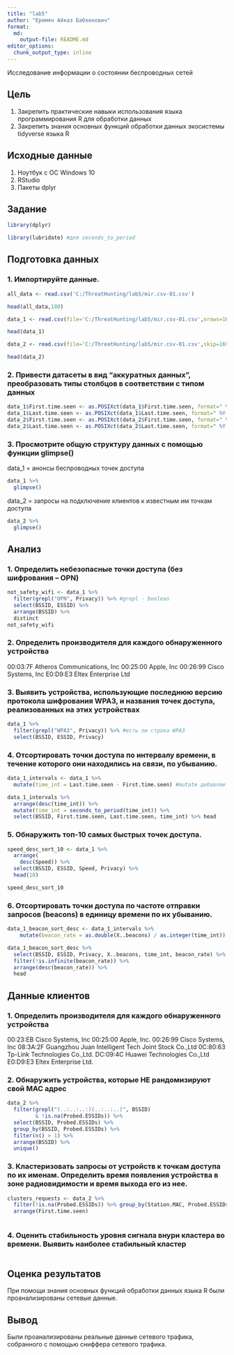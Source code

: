 ```yaml
---
title: "lab5"
author: "Еремян Айказ Бабкенович"
format:   
  md:
    output-file: README.md
editor_options: 
  chunk_output_type: inline
---
```


Исследование информации о состоянии беспроводных сетей

## Цель

1.  Закрепить практические навыки использования языка программирования R для обработки данных
2.  Закрепить знания основных функций обработки данных экосистемы tidyverse языка R


## Исходные данные

1.  Ноутбук с ОС Windows 10
2.  RStudio
3.  Пакеты dplyr

## Задание

```r
library(dplyr)
```
```r
library(lubridate) #для seconds_to_period
```


## Подготовка данных

### 1. Импортируйте данные.
```r
all_data <- read.csv('C:/ThreatHunting/lab5/mir.csv-01.csv')
```
```r
head(all_data,180)
```

```r
data_1 <- read.csv(file='C:/ThreatHunting/lab5/mir.csv-01.csv',nrows=167)
```
```r
head(data_1)
```

```r
data_2 <- read.csv(file='C:/ThreatHunting/lab5/mir.csv-01.csv',skip=169)
```
```r
head(data_2)
```

### 2. Привести датасеты в вид “аккуратных данных”, преобразовать типы столбцов в соответствии с типом данных
```r
data_1$First.time.seen <- as.POSIXct(data_1$First.time.seen, format=" %Y-%m-%d %H:%M:%S", tz=" UTC ") 
data_1$Last.time.seen <- as.POSIXct(data_1$Last.time.seen, format=" %Y-%m-%d %H:%M:%S", tz=" UTC ") 
data_2$First.time.seen <- as.POSIXct(data_2$First.time.seen, format=" %Y-%m-%d %H:%M:%S", tz=" UTC ") 
data_2$Last.time.seen <- as.POSIXct(data_2$Last.time.seen, format=" %Y-%m-%d %H:%M:%S", tz=" UTC ") 
```

### 3. Просмотрите общую структуру данных с помощью функции glimpse()
data_1 = анонсы беспроводных точек доступа
```r
data_1 %>%
  glimpse()
```
data_2 = запросы на подключение клиентов к известным им точкам доступа
```r
data_2 %>%
  glimpse()
```

## Анализ

### 1. Определить небезопасные точки доступа (без шифрования – OPN)
```r
not_safety_wifi <- data_1 %>% 
  filter(grepl("OPN", Privacy)) %>% #grepl - boolean
  select(BSSID, ESSID) %>%
  arrange(BSSID) %>%
  distinct
not_safety_wifi
```

### 2. Определить производителя для каждого обнаруженного устройства

00:03:7F Atheros Communications, Inc
00:25:00 Apple, Inc
00:26:99 Cisco Systems, Inc
E0:D9:E3 Eltex Enterprise Ltd

### 3. Выявить устройства, использующие последнюю версию протокола шифрования WPA3, и названия точек доступа, реализованных на этих устройствах
```r
data_1 %>%
  filter(grepl("WPA3", Privacy)) %>% #есть ли строка WPA3
  select(BSSID, ESSID, Privacy)
```

### 4. Отсортировать точки доступа по интервалу времени, в течение которого они находились на связи, по убыванию.
```r
data_1_intervals <- data_1 %>% 
  mutate(time_int = Last.time.seen - First.time.seen) #mutate добавляет новые переменные во фрейм данных, сохраняя существующие переменные 
```
```r
data_1_intervals %>%
  arrange(desc(time_int)) %>%
  mutate(time_int = seconds_to_period(time_int)) %>%
  select(BSSID, First.time.seen, Last.time.seen, time_int) %>% head
```

### 5. Обнаружить топ-10 самых быстрых точек доступа.
```r
speed_desc_sort_10 <- data_1 %>%
  arrange(
    desc(Speed)) %>%
  select(BSSID, ESSID, Speed, Privacy) %>%
  head(10)
```
```r
speed_desc_sort_10
```


### 6. Отсортировать точки доступа по частоте отправки запросов (beacons) в единицу времени по их убыванию.
```r
data_1_beacon_sort_desc <- data_1_intervals %>% 
    mutate(beacon_rate = as.double(X..beacons) / as.integer(time_int)) #as.double преобразует данные в числовые значения 
```


```r
data_1_beacon_sort_desc %>%
  select(BSSID, ESSID, Privacy, X..beacons, time_int, beacon_rate) %>%
  filter(!is.infinite(beacon_rate)) %>%
  arrange(desc(beacon_rate)) %>%
  head
```


## Данные клиентов

### 1. Определить производителя для каждого обнаруженного устройства
00:23:EB Cisco Systems, Inc
00:25:00 Apple, Inc.
00:26:99 Cisco Systems, Inc
08:3A:2F Guangzhou Juan Intelligent Tech Joint Stock Co.,Ltd
0C:80:63 Tp-Link Technologies Co.,Ltd.
DC:09:4C Huawei Technologies Co.,Ltd
E0:D9:E3 Eltex Enterprise Ltd.

### 2. Обнаружить устройства, которые НЕ рандомизируют свой MAC адрес
```r
data_2 %>%
  filter(grepl("(..:..:..:)(..:..:..)", BSSID) 
         & !is.na(Probed.ESSIDs)) %>%
  select(BSSID, Probed.ESSIDs) %>%
  group_by(BSSID, Probed.ESSIDs) %>%
  filter(n() > 1) %>%
  arrange(BSSID) %>%
  unique()
```

### 3. Кластеризовать запросы от устройств к точкам доступа по их именам. Определить время появления устройства в зоне радиовидимости и время выхода его из нее.
```r
clusters_requests <- data_2 %>%
  filter(!is.na(Probed.ESSIDs)) %>% group_by(Station.MAC, Probed.ESSIDs) %>%
  arrange(First.time.seen)
```
```r

```

### 4. Оценить стабильность уровня сигнала внури кластера во времени. Выявить наиболее стабильный кластер
```r

```


## Оценка результатов

При помощи знания основных функций обработки данных языка R были проанализированы сетевые данные.

## Вывод

Были проанализированы реальные данные сетевого трафика, собранного с помощью сниффера сетевого трафика.


